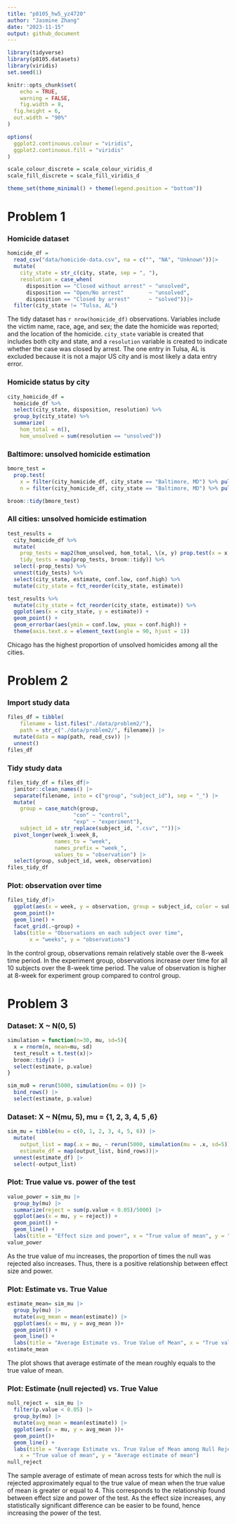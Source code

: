 ```yaml
---
title: "p8105_hw5_yz4720"
author: "Jasmine Zhang"
date: "2023-11-15"
output: github_document
---
```


```r
library(tidyverse)
library(p8105.datasets)
library(viridis)
set.seed(1)

knitr::opts_chunk$set(
	echo = TRUE,
	warning = FALSE,
	fig.width = 8, 
  fig.height = 6,
  out.width = "90%"
)

options(
  ggplot2.continuous.colour = "viridis",
  ggplot2.continuous.fill = "viridis"
)

scale_colour_discrete = scale_colour_viridis_d
scale_fill_discrete = scale_fill_viridis_d

theme_set(theme_minimal() + theme(legend.position = "bottom"))
```

# Problem 1
### Homicide dataset
```r
homicide_df = 
  read_csv("data/homicide-data.csv", na = c("", "NA", "Unknown"))|> 
  mutate(
    city_state = str_c(city, state, sep = ", "),
    resolution = case_when(
      disposition == "Closed without arrest" ~ "unsolved",
      disposition == "Open/No arrest"        ~ "unsolved",
      disposition == "Closed by arrest"      ~ "solved"))|>  
  filter(city_state != "Tulsa, AL") 
```

The tidy dataset has `r nrow(homicide_df)` observations. Variables include the victim name, race, age, and sex; the date the homicide was reported; and the location of the homicide. `city_state` variable is created that includes both city and state, and a `resolution` variable is created to indicate whether the case was closed by arrest. The one entry in Tulsa, AL is excluded because it is not a major US city and is most likely a data entry error. 

### Homicide status by city
```r
city_homicide_df = 
  homicide_df %>% 
  select(city_state, disposition, resolution) %>% 
  group_by(city_state) %>% 
  summarize(
    hom_total = n(),
    hom_unsolved = sum(resolution == "unsolved"))
```

### Baltimore: unsolved homicide estimation

```r
bmore_test = 
  prop.test(
    x = filter(city_homicide_df, city_state == "Baltimore, MD") %>% pull(hom_unsolved),
    n = filter(city_homicide_df, city_state == "Baltimore, MD") %>% pull(hom_total)) 

broom::tidy(bmore_test) 
```

### All cities: unsolved homicide estimation

```r
test_results = 
  city_homicide_df %>% 
  mutate(
    prop_tests = map2(hom_unsolved, hom_total, \(x, y) prop.test(x = x, n = y)),
    tidy_tests = map(prop_tests, broom::tidy)) %>% 
  select(-prop_tests) %>% 
  unnest(tidy_tests) %>% 
  select(city_state, estimate, conf.low, conf.high) %>% 
  mutate(city_state = fct_reorder(city_state, estimate))
```

```r
test_results %>% 
  mutate(city_state = fct_reorder(city_state, estimate)) %>% 
  ggplot(aes(x = city_state, y = estimate)) + 
  geom_point() + 
  geom_errorbar(aes(ymin = conf.low, ymax = conf.high)) + 
  theme(axis.text.x = element_text(angle = 90, hjust = 1))
```

Chicago has the highest proportion of unsolved homicides among all the cities. 


# Problem 2
### Import study data 

```r
files_df = tibble(
    filename = list.files("./data/problem2/"),
    path = str_c("./data/problem2/", filename)) |>
  mutate(data = map(path, read_csv)) |>
  unnest()
files_df
```

### Tidy study data 

```r
files_tidy_df = files_df|>
  janitor::clean_names() |>
  separate(filename, into = c("group", "subject_id"), sep = "_") |>
  mutate(
    group = case_match(group, 
                     "con" ~ "control", 
                     "exp" ~ "experiment"),
    subject_id = str_replace(subject_id, ".csv", ""))|>
  pivot_longer(week_1:week_8, 
               names_to = "week",
               names_prefix = "week_",
               values_to = "observation") |>
  select(group, subject_id, week, observation)
files_tidy_df
```

### Plot: observation over time 

```r
files_tidy_df|>
  ggplot(aes(x = week, y = observation, group = subject_id, color = subject_id)) +
  geom_point()+
  geom_line() +
  facet_grid(.~group) +
  labs(title = "Observations on each subject over time", 
       x = "weeks", y = "observations") 
```

In the control group, observations remain relatively stable over the 8-week time period. In the experiment group, observations increase over time for all 10 subjects over the 8-week time period. The value of observation is higher at 8-week for experiment group compared to control group. 

# Problem 3
### Dataset: X ~ N(0, 5)

```r
simulation = function(n=30, mu, sd=5){
  x = rnorm(n, mean=mu, sd)
  test_result = t.test(x)|>
  broom::tidy() |>
  select(estimate, p.value)
}

sim_mu0 = rerun(5000, simulation(mu = 0)) |> 
  bind_rows() |> 
  select(estimate, p.value)
```

### Dataset: X ~ N(mu, 5), mu = {1, 2, 3, 4, 5 ,6}

```r
sim_mu = tibble(mu = c(0, 1, 2, 3, 4, 5, 6)) |> 
  mutate(
    output_list = map(.x = mu, ~ rerun(5000, simulation(mu = .x, sd=5))),
    estimate_df = map(output_list, bind_rows))|>  
  unnest(estimate_df) |> 
  select(-output_list)
```

### Plot: True value vs. power of the test

```r
value_power = sim_mu |>
  group_by(mu) |>
  summarize(reject = sum(p.value < 0.05)/5000) |>
  ggplot(aes(x = mu, y = reject)) +
  geom_point() +
  geom_line() +
  labs(title = "Effect size and power", x = "True value of mean", y = "Power of the test") 
value_power
```

As the true value of mu increases, the proportion of times the null was rejected also increases. Thus, there is a positive relationship between effect size and power. 

### Plot: Estimate vs. True Value

```r
estimate_mean= sim_mu |> 
  group_by(mu) |> 
  mutate(avg_mean = mean(estimate)) |> 
  ggplot(aes(x = mu, y = avg_mean ))+
  geom_point() +
  geom_line() +
  labs(title = "Average Estimate vs. True Value of Mean", x = "True value of mean", y = "Average estimate of mean") 
estimate_mean
```

The plot shows that average estimate of the mean roughly equals to the true value of mean.

### Plot: Estimate (null rejected) vs. True Value

```r
null_reject =  sim_mu |> 
  filter(p.value < 0.05) |> 
  group_by(mu) |> 
  mutate(avg_mean = mean(estimate)) |> 
  ggplot(aes(x = mu, y = avg_mean ))+
  geom_point()+
  geom_line() +
  labs(title = "Average Estimate vs. True Value of Mean among Null Rejected Samples",
    x = "True value of mean", y = "Average estimate of mean") 
null_reject
```

The sample average of estimate of mean across tests for which the null is rejected approximately equal to the true value of mean when the true value of mean is greater or equal to 4. This corresponds to the relationship found between effect size and power of the test. As the effect size increases, any statistically significant difference can be easier to be found, hence increasing the power of the test.
